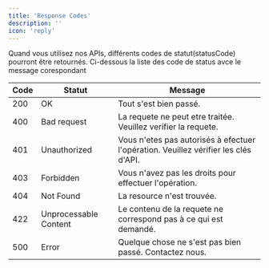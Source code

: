 ```yaml
---
title: 'Response Codes'
description: ''
icon: 'reply'
---
```


Quand vous utilisez nos APIs, différents codes de statut(statusCode) pourront être 
retournés. Ci-dessous la liste des code de status avce le message corespondant

| Code   | Statut                | Message                                                                             |
| ------ | --------------------- | ----------------------------------------------------------------------------------- |
| 200    | OK                    | Tout s'est bien passé.                                                              |
| 400    | Bad request           | La requete ne peut etre traitée. Veuillez verifier la requete.                      |
| 401    | Unauthorized          | Vous n'etes pas autorisés à efectuer l'opération. Veuillez vérifier les clés d'API. |
| 403    | Forbidden             | Vous n'avez pas les droits pour effectuer l'opération.                              |
| 404    | Not Found             | La resource n'est trouvée.                                                          |
| 422    | Unprocessable Content | Le contenu de la requete ne correspond pas à ce qui est demandé.                    |
| 500    | Error                 | Quelque chose ne s'est pas bien passé. Contactez nous.                              |

